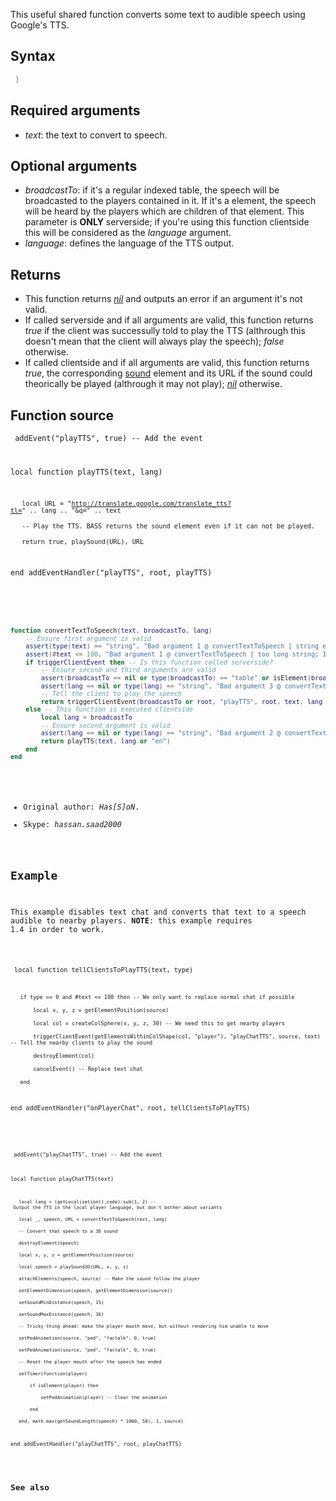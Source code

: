 {{Useful Function}}<lowercasetitle/>

This useful shared function converts some text to audible speech using Google's TTS.

==Syntax==
<syntaxhighlight lang="Lua"> )</syntaxhighlight>

==Required arguments==
* ''text'': the text to convert to speech.

==Optional arguments==
* ''broadcastTo'': if it's a regular indexed table, the speech will be broadcasted to the players contained in it. If it's a element, the speech will be heard by the players which are children of that element. This parameter is '''ONLY''' serverside; if you're using this function clientside this will be considered as the ''language'' argument.
* ''language'': defines the language of the TTS output.

==Returns==
* This function returns ''[[/nil.md|nil]]'' and outputs an error if an argument it's not valid.
* If called serverside and if all arguments are valid, this function returns ''true'' if the client was successully told to play the TTS (althrough this doesn't mean that the client will always play the speech); ''false'' otherwise.
* If called clientside and if all arguments are valid, this function returns ''true'', the corresponding [[/sound.md|sound]] element and its URL if the sound could theorically be played (althrough it may not play); ''[[/nil.md|nil]]'' otherwise.

==Function source==
<section name="Client" class="client" show="true">
<code>
addEvent("playTTS", true) -- Add the event

local function playTTS(text, lang)
    local URL = "http://translate.google.com/translate_tts?tl=" .. lang .. "&q=" .. text
    -- Play the TTS. BASS returns the sound element even if it can not be played.
    return true, playSound(URL), URL
end
addEventHandler("playTTS", root, playTTS)
</syntaxhighlight>
</section>
<section name="Shared (server and client)" class="both" show="true">
<syntaxhighlight lang="lua">
function convertTextToSpeech(text, broadcastTo, lang)
    -- Ensure first argument is valid
    assert(type(text) == "string", "Bad argument 1 @ convertTextToSpeech [ string expected, got " .. type(text) .. "]")
    assert(#text <= 100, "Bad argument 1 @ convertTextToSpeech [ too long string; 100 characters maximum ]")
    if triggerClientEvent then -- Is this function called serverside?
        -- Ensure second and third arguments are valid
        assert(broadcastTo == nil or type(broadcastTo) == "table" or isElement(broadcastTo), "Bad argument 2 @ convertTextToSpeech [ table/element expected, got " .. type(broadcastTo) .. "]")
        assert(lang == nil or type(lang) == "string", "Bad argument 3 @ convertTextToSpeech [ string expected, got " .. type(lang) .. "]")
        -- Tell the client to play the speech
        return triggerClientEvent(broadcastTo or root, "playTTS", root, text, lang or "en")
    else -- This function is executed clientside
        local lang = broadcastTo
        -- Ensure second argument is valid
        assert(lang == nil or type(lang) == "string", "Bad argument 2 @ convertTextToSpeech [ string expected, got " .. type(lang) .. "]")
        return playTTS(text, lang or "en")
    end
end
</syntaxhighlight>
</section>
*Original author: ''Has[S]oN''.
*Skype: ''hassan.saad2000''

==Example==
This example disables text chat and converts that text to a speech audible to nearby players. '''NOTE''': this example requires 1.4 in order to work.
<section name="Server" class="server" show="true">
<code>
local function tellClientsToPlayTTS(text, type)
    if type == 0 and #text <= 100 then -- We only want to replace normal chat if possible
        local x, y, z = getElementPosition(source)
        local col = createColSphere(x, y, z, 30) -- We need this to get nearby players
        triggerClientEvent(getElementsWithinColShape(col, "player"), "playChatTTS", source, text) -- Tell the nearby clients to play the sound
        destroyElement(col)
        cancelEvent() -- Replace text chat
    end
end
addEventHandler("onPlayerChat", root, tellClientsToPlayTTS)</syntaxhighlight>
</section>
<section name="Client" class="client" show="true">
<code>
addEvent("playChatTTS", true) -- Add the event

local function playChatTTS(text)
    local lang = (getLocalization().code):sub(1, 2) -- Output the TTS in the local player language, but don't bother about variants
    local _, speech, URL = convertTextToSpeech(text, lang)
    -- Convert that speech to a 3D sound
    destroyElement(speech)
    local x, y, z = getElementPosition(source)
    local speech = playSound3D(URL, x, y, z)
    attachElements(speech, source) -- Make the sound follow the player
    setElementDimension(speech, getElementDimension(source))
    setSoundMinDistance(speech, 15)
    setSoundMaxDistance(speech, 30)
    -- Tricky thing ahead: make the player mouth move, but without rendering him unable to move
    setPedAnimation(source, "ped", "factalk", 0, true)
    setPedAnimation(source, "ped", "factalk", 0, true)
    -- Reset the player mouth after the speech has ended
    setTimer(function(player)
        if isElement(player) then
            setPedAnimation(player) -- Clear the animation
        end
    end, math.max(getSoundLength(speech) * 1000, 50), 1, source)
end
addEventHandler("playChatTTS", root, playChatTTS)
</syntaxhighlight>
</section>

==See also==
{{Useful Functions}}